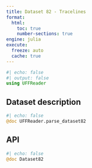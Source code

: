 ```yaml
---
title: Dataset 82 - Tracelines
format:
  html:
    toc: true
    number-sections: true
engine: julia
execute:
  freeze: auto
  cache: true
---
```


```julia
#| echo: false
#| output: false
using UFFReader
```

## Dataset description

```julia
#| echo: false
@doc UFFReader.parse_dataset82
```

## API

::: {.api}
```julia
#| echo: false
@doc Dataset82
```
:::